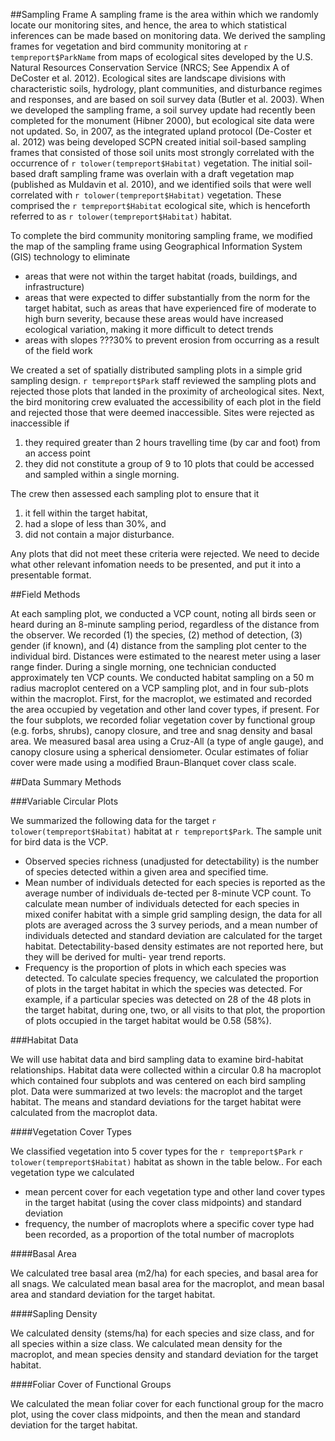 ##Sampling Frame
A sampling frame is the area within which we randomly locate our monitoring sites, and hence, the area to which statistical inferences can be made based on monitoring data. We derived the sampling frames for vegetation and bird community monitoring at `r tempreport$ParkName` from maps of ecological sites developed by the U.S. Natural Resources Conservation Service (NRCS; See Appendix A of DeCoster et al. 2012). Ecological sites are landscape divisions with characteristic soils, hydrology, plant communities, and disturbance regimes and responses, and are based on soil survey data (Butler et al. 2003). 
When we developed the sampling frame, a soil survey update had recently been completed for the monument (Hibner 2000), but ecological site data were not updated. So, in 2007, as the integrated upland protocol (De-Coster et al. 2012) was being developed SCPN created initial soil-based sampling frames that consisted of those soil units most strongly correlated with the occurrence of `r tolower(tempreport$Habitat)` vegetation. The initial soil-based draft sampling frame was overlain with a draft vegetation map (published as Muldavin et al. 2010), and we identified soils that were well correlated with `r tolower(tempreport$Habitat)` vegetation. These comprised the `r tempreport$Habitat` ecological site, which is henceforth referred to as `r tolower(tempreport$Habitat)` habitat.  

To complete the bird community monitoring sampling frame, we modified the map of the sampling frame using Geographical Information System (GIS) technology to eliminate

* areas that were not within the target habitat (roads, buildings, and infrastructure)
*	areas that were expected to differ substantially from the norm for the target habitat, such as areas that have experienced fire of moderate to high burn severity, because these areas would have increased ecological variation, making it more difficult to detect trends
*	areas with slopes ???30% to prevent erosion from occurring as a result of the field work  

We created a set of spatially distributed sampling plots in a simple grid sampling design. `r tempreport$Park` staff reviewed the sampling plots and rejected those plots that landed in the proximity of archeological sites. Next, the bird monitoring crew evaluated the accessibility of each plot in the field and rejected those that were deemed inaccessible. Sites were rejected as inaccessible if  

1. they required greater than 2 hours travelling time (by car and foot) from an access point
2. they did not constitute a group of 9 to 10 plots that could be accessed and sampled within a single morning. 

The crew then assessed each sampling plot to ensure that it  

1. it fell within the target habitat, 
2. had a slope of less than 30%, and 
3. did not contain a major disturbance. 

Any plots that did not meet these criteria were rejected. We need to decide what other relevant infomation needs to be presented, and put it into a presentable format.

##Field Methods

At each sampling plot, we conducted a VCP count, noting all birds seen or heard during an 8-minute sampling period, regardless of the distance from the observer. We recorded (1) the species, (2) method of detection, (3) gender (if known), and (4) distance from the sampling plot center to the individual bird. Distances were estimated to the nearest meter using a laser range finder. During a single morning, one technician conducted approximately ten VCP counts.
We conducted habitat sampling on a 50 m radius macroplot centered on a VCP sampling plot, and in four sub-plots within the macroplot. First, for the macroplot, we estimated and recorded the area occupied by vegetation and other land cover types, if present. For the four subplots, we recorded foliar vegetation cover by functional group (e.g. forbs, shrubs), canopy closure, and tree and snag density and basal area. We measured basal area using a Cruz-All (a type of angle gauge), and canopy closure using a spherical densiometer. Ocular estimates of foliar cover were made using a modified Braun-Blanquet cover class scale.

##Data Summary Methods

###Variable Circular Plots

We summarized the following data for the target `r tolower(tempreport$Habitat)` habitat at `r tempreport$Park`. The sample unit for bird data is the VCP.

*	Observed species richness (unadjusted for detectability) is the number of species detected within a given area and specified time.
*	Mean number of individuals detected for each species is reported as the average number of individuals de-tected per 8-minute VCP count. To calculate mean number of individuals detected for each species in mixed conifer habitat with a simple grid sampling design, the data for all plots are averaged across the 3 survey periods, and a mean number of individuals detected and standard deviation are calculated for the target habitat. Detectability-based density estimates are not reported here, but they will be derived for multi- year trend reports.
*	Frequency is the proportion of plots in which each species was detected. To calculate species frequency, we calculated the proportion of plots in the target habitat in which the species was detected. For example, if a particular species was detected on 28 of the 48 plots in the target habitat, during one, two, or all visits to that plot, the proportion of plots occupied in the target habitat would be 0.58 (58%).

###Habitat Data

We will use habitat data and bird sampling data to examine bird-habitat relationships. Habitat data were collected within a circular 0.8 ha macroplot which contained four subplots and was centered on each bird sampling plot. Data were summarized at two levels: the macroplot and the target habitat. The means and standard deviations for the target habitat were calculated from the macroplot data.

####Vegetation Cover Types

We classified vegetation into 5 cover types for the `r tempreport$Park` `r tolower(tempreport$Habitat)` habitat as shown in the table below.. For each vegetation type we calculated

*	mean percent cover for each vegetation type and other land cover types in the target habitat (using the cover class midpoints) and standard deviation
*	frequency, the number of macroplots where a specific cover type had been recorded, as a proportion of the total number of macroplots

####Basal Area

We calculated tree basal area (m2/ha) for each species, and basal area for all snags. We calculated mean basal area for the macroplot, and mean basal area and standard deviation for the target habitat.

####Sapling Density

We calculated density (stems/ha) for each species and size class, and for all species within a size class. We calculated mean density for the macroplot, and mean species density and standard deviation for the target habitat.

####Foliar Cover of Functional Groups

We calculated the mean foliar cover for each functional group for the macro plot, using the cover class midpoints, and then the mean and standard deviation for the target habitat.